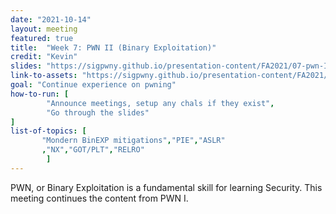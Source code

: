 ```yaml
---
date: "2021-10-14"
layout: meeting
featured: true
title:  "Week 7: PWN II (Binary Exploitation)"
credit: "Kevin"
slides: "https://sigpwny.github.io/presentation-content/FA2021/07-pwn-II.pdf"
link-to-assets: "https://sigpwny.github.io/presentation-content/FA2021/07-pwn-II.pdf"
goal: "Continue experience on pwning"
how-to-run: [
        "Announce meetings, setup any chals if they exist",
        "Go through the slides"
]
list-of-topics: [
       "Mondern BinEXP mitigations","PIE","ASLR"
       ,"NX","GOT/PLT","RELRO"
        ]
---
```


PWN, or Binary Exploitation is a fundamental skill for learning Security. This meeting continues the content from PWN I.